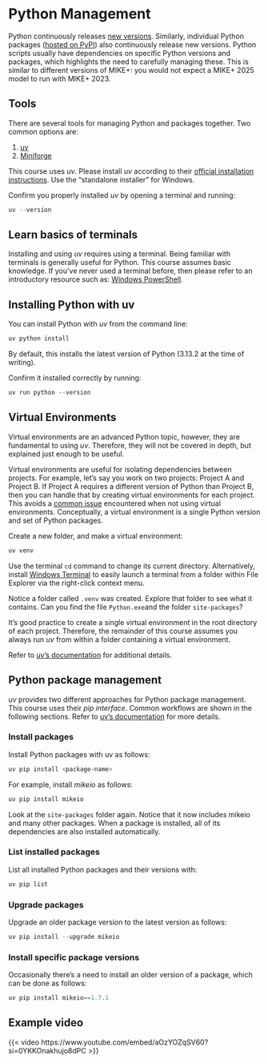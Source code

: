 # Python Management

Python continuously releases [new versions](https://devguide.python.org/versions/). Similarly, individual Python packages ([hosted on PyPI](https://pypi.org)) also continuously release new versions. Python scripts usually have dependencies on specific Python versions and packages, which highlights the need to carefully managing these. This is similar to different versions of MIKE+: you would not expect a MIKE+ 2025 model to run with MIKE+ 2023.

## Tools

There are several tools for managing Python and packages together. Two common options are:

1. [uv](https://docs.astral.sh/uv/)
2. [Miniforge](https://conda-forge.org/download/)

This course uses *uv*. Please install *uv* according to their [official installation instructions](https://docs.astral.sh/uv/getting-started/installation/). Use the "standalone installer" for Windows.

Confirm you properly installed *uv* by opening a terminal and running:

```powershell
uv --version
```

::: {.callout-tip}
## Learn basics of terminals
Installing and using *uv* requires using a terminal. Being familiar with terminals is generally useful for Python. This course assumes basic knowledge. If you've never used a terminal before, then please refer to an introductory resource such as: 
[Windows PowerShell](https://learn.microsoft.com/en-us/powershell/scripting/learn/ps101/01-getting-started?view=powershell-7.5).
:::

## Installing Python with uv

You can install Python with *uv* from the command line:

```powershell
uv python install
```

By default, this installs the latest version of Python (3.13.2 at the time of writing).

Confirm it installed correctly by running:
```powershell
uv run python --version
```

## Virtual Environments

:::{.callout-note}
Virtual environments are an advanced Python topic, however, they are fundamental to using *uv*. Therefore, they will not be covered in depth, but explained just enough to be useful.
:::

Virtual environments are useful for isolating dependencies between projects. For example, let's say you work on two projects: Project A and Project B. If Project A requires a different version of Python than Project B, then you can handle that by creating virtual environments for each project. This avoids a [common issue](https://en.wikipedia.org/wiki/Dependency_hell) encountered when not using virtual environments. Conceptually, a virtual environment is a single Python version and set of Python packages.

Create a new folder, and make a virtual environment:
```powershell
uv venv
```

::: {.callout-tip}
Use the terminal `cd` command to change its current directory. Alternatively, install [Windows Terminal](https://learn.microsoft.com/en-us/windows/terminal/) to easily launch a terminal from a folder within File Explorer via the right-click context menu.
:::

Notice a folder called `.venv` was created. Explore that folder to see what it contains. Can you find the file `Python.exe`and the folder `site-packages`?

It's good practice to create a single virtual environment in the root directory of each project. Therefore, the remainder of this course assumes you always run *uv* from within a folder containing a virtual environment.

Refer to [uv's documentation](https://docs.astral.sh/uv/pip/environments/) for additional details.

## Python package management

*uv* provides two different approaches for Python package management. This course uses their *pip interface*. Common workflows are shown in the following sections. Refer to [uv's documentation](https://docs.astral.sh/uv/pip/) for more details.

### Install packages

Install Python packages with uv as follows:

```powershell
uv pip install <package-name>
```

For example, install *mikeio* as follows:
```powershell
uv pip install mikeio
```

Look at the `site-packages` folder again. Notice that it now includes mikeio and many other packages. When a package is installed, all of its dependencies are also installed automatically.

### List installed packages

List all installed Python packages and their versions with:
```powershell
uv pip list
```

### Upgrade packages

Upgrade an older package version to the latest version as follows:

```powershell
uv pip install --upgrade mikeio
```

### Install specific package versions

Occasionally there's a need to install an older version of a package, which can be done as follows:

```powershell
uv pip install mikeio==1.7.1
```

## Example video

{{< video https://www.youtube.com/embed/aOzYOZqSV60?si=0YKKOnakhujo8dPC >}}